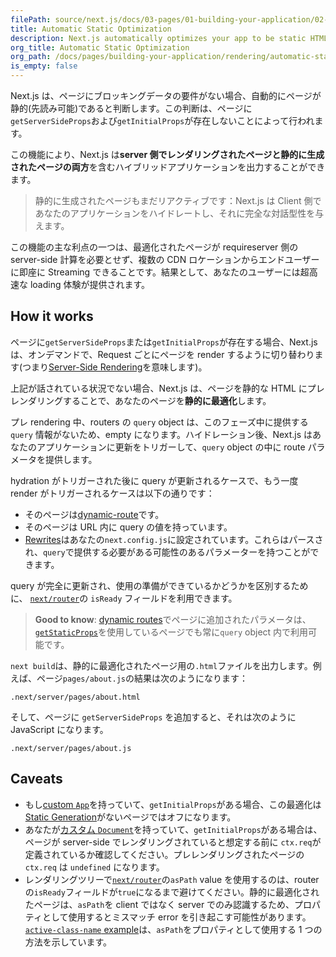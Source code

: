 ```yaml
---
filePath: source/next.js/docs/03-pages/01-building-your-application/02-rendering/04-automatic-static-optimization.mdx
title: Automatic Static Optimization
description: Next.js automatically optimizes your app to be static HTML whenever possible. Learn how it works here.
org_title: Automatic Static Optimization
org_path: /docs/pages/building-your-application/rendering/automatic-static-optimization
is_empty: false
---
```


Next.js は、ページにブロッキングデータの要件がない場合、自動的にページが静的(先読み可能)であると判断します。この判断は、ページに`getServerSideProps`および`getInitialProps`が存在しないことによって行われます。

この機能により、Next.js は**server 側でレンダリングされたページと静的に生成されたページの両方**を含むハイブリッドアプリケーションを出力することができます。

> 静的に生成されたページもまだリアクティブです：Next.js は Client 側であなたのアプリケーションをハイドレートし、それに完全な対話型性を与えます。

この機能の主な利点の一つは、最適化されたページが requireserver 側の server-side 計算を必要とせず、複数の CDN ロケーションからエンドユーザーに即座に Streaming できることです。結果として、あなたのユーザーには超高速な loading 体験が提供されます。

## How it works

ページに`getServerSideProps`または`getInitialProps`が存在する場合、Next.js は、オンデマンドで、Request ごとにページを render するように切り替わります(つまり[Server-Side Rendering](/ja/javascript/next.js/v14/03-pages/01-building-your-application/02-rendering/01-server-side-rendering)を意味します)。

上記が話されている状況でない場合、Next.js は、ページを静的な HTML にプレレンダリングすることで、あなたのページを**静的に最適化**します。

プレ rendering 中、routers の `query` object は、このフェーズ中に提供する `query` 情報がないため、empty になります。ハイドレーション後、Next.js はあなたのアプリケーションに更新をトリガーして、`query` object の中に route パラメータを提供します。

hydration がトリガーされた後に query が更新されるケースで、もう一度 render がトリガーされるケースは以下の通りです：

- そのページは[dynamic-route](/ja/javascript/next.js/v14/03-pages/01-building-your-application/01-routing/02-dynamic-routes)です。
- そのページは URL 内に query の値を持っています。
- [Rewrites](/ja/javascript/next.js/v14/03-pages/02-api-reference/03-next-config-js/rewrites)はあなたの`next.config.js`に設定されています。これらはパースされ、`query`で提供する必要がある可能性のあるパラメーターを持つことができます。

query が完全に更新され、使用の準備ができているかどうかを区別するために、 [`next/router`](/ja/javascript/next.js/v14/03-pages/02-api-reference/02-functions/use-router#router-object)の `isReady` フィールドを利用できます。

> **Good to know**: [dynamic routes](/ja/javascript/next.js/v14/03-pages/01-building-your-application/01-routing/02-dynamic-routes)でページに追加されたパラメータは、[`getStaticProps`](/ja/javascript/next.js/v14/03-pages/01-building-your-application/03-data-fetching/01-get-static-props)を使用しているページでも常に`query` object 内で利用可能です。

`next build`は、静的に最適化されたページ用の`.html`ファイルを出力します。例えば、ページ`pages/about.js`の結果は次のようになります：

```bash:Terminal
.next/server/pages/about.html
```

そして、ページに `getServerSideProps` を追加すると、それは次のように JavaScript になります。

```bash:Terminal
.next/server/pages/about.js
```

## Caveats

- もし[custom `App`](/ja/javascript/next.js/v14/03-pages/01-building-your-application/01-routing/05-custom-app)を持っていて、`getInitialProps`がある場合、この最適化は[Static Generation](/ja/javascript/next.js/v14/03-pages/01-building-your-application/03-data-fetching/01-get-static-props)がないページではオフになります。
- あなたが[カスタム `Document`](/ja/javascript/next.js/v14/03-pages/01-building-your-application/01-routing/06-custom-document)を持っていて、`getInitialProps`がある場合は、ページが server-side でレンダリングされていると想定する前に `ctx.req`が定義されているか確認してください。プレレンダリングされたページの `ctx.req` は `undefined` になります。
- レンダリングツリーで[`next/router`](/ja/javascript/next.js/v14/03-pages/02-api-reference/02-functions/use-router#router-object)の`asPath` value を使用するのは、router の`isReady`フィールドが`true`になるまで避けてください。静的に最適化されたページは、`asPath`を client ではなく server でのみ認識するため、プロパティとして使用するとミスマッチ error を引き起こす可能性があります。 [`active-class-name` example](https://github.com/vercel/next.js/tree/canary/examples/active-class-name)は、`asPath`をプロパティとして使用する 1 つの方法を示しています。
